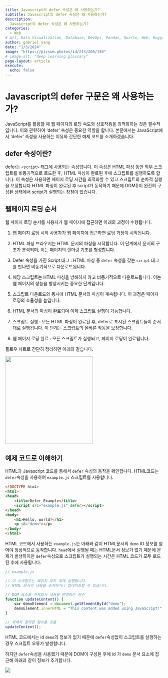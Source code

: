 ```yaml
---
title: Javascript의 defer 속성은 왜 사용하는가?
subtitle: Javascript의 defer 속성은 왜 사용하는가?
description:
  Javascript의 defer 속성은 왜 사용하는가?
categories:
  - Web
# All, Data Visualization, Database, DevOps, Pandas, Quarto, Web, HuggingFace
author: gabriel yang
date: "1/3/2024"
image: "https://picsum.photos/id/213/200/150"
# image-alt: "deep learning glossary"
page-layout: article
execute:
  echo: false
---
```


# Javascript의 defer 구문은 왜 사용하는가?

JavaScript를 활용할 때 웹 페이지의 로딩 속도와 상호작용을 최적화하는 것은 필수적입니다. 이와 관련하여 'defer' 속성은 중요한 역할을 합니다. 본문에서는 JavaScript에서 'defer' 속성을 사용하는 이유와 간단한 예제 코드를 소개하겠습니다.

## defer 속성이란?

defer는 `<script>` 태그에 사용되는 속성입니다. 이 속성은 HTML 파싱 동안 외부 스크립트를 비동기적으로 로드한 후, HTML 파싱이 완료된 후에 스크립트를 실행하도록 합니다. 이 속성은 사용하면 페이지 로딩 시간을 최적화할 수 있고 스크립트의 순차적 실행을 보장합니다 HTML 파싱이 완료된 후 script가 동작하기 때문에 DOM()이 완전히 구성된 상태에서 script가 실행되는 장점이 있습니다.

## 웹페이지 로딩 순서

웹 페이지 로딩 순서를 사용자가 웹 페이지에 접근하면 아래의 과정이 수행됩니다.

1.  웹 페이지 로딩 시작 사용자가 웹 페이지에 접근하면 로딩 과정이 시작됩니다.

2.  HTML 파싱 브라우저는 HTML 문서의 파싱을 시작합니다. 이 단계에서 문서의 구조가 분석되며, 이는 페이지의 렌더링 기초를 형성합니다.

3.  Defer 속성을 가진 Script 태그 : HTML 파싱 중 `defer` 속성을 갖는 `script` 태그를 만나면 비동기적으로 다운로드됩니다.

4.  해당 스크립트는 HTML 파싱을 방해하지 않고 비동기적으로 다운로드됩니다. 이는 웹 페이지의 성능을 향상시키는 중요한 단계입니다.

5.  스크립트 다운로드와 동시에 HTML 문서의 파싱이 계속됩니다. 이 과정은 페이지 로딩의 효율성을 높입니다.

6.  HTML 문서의 파싱이 완료되며 이제 스크립트 실행이 가능합니다.

7.  스크립트 실행 : 모든 HTML 파싱이 완료된 후, defer로 표시된 스크립트들이 순서대로 실행됩니다. 이 단계는 스크립트의 올바른 작동을 보장합니다.

8.  웹 페이지 로딩 완료 : 모든 스크립트가 실행되고, 페이지 로딩이 완료됩니다.

플로우 차트로 간단히 정리하면 아래와 같습니다.

![](2024-01-03-javascript-defer/images/KakaoTalk_20240103_234808671.jpg){fig-align="center" width="280"}

## 예제 코드로 이해하기

HTML과 Javascript 코드를 통해서 `defer` 속성의 동작을 확인합니다. HTML코드는 `defer`속성을 사용하여 `example.js` 스크립트를 사용합니다.

``` html
<!DOCTYPE html>
<html>
<head>
    <title>Defer Example</title>
    <script src="example.js" defer></script>
</head>
<body>
    <h1>Hello, world!</h1>
    <p id="demo"></p>
</body>
</html>
```

HTML 코드에서 사용하는 `example.js`는 아래와 같이 HTML문서의 `demo` ID 정보를 얻어야 정상적으로 동작합니다. `head`에서 실행될 때는 HTML문서 정보가 없기 때문에 문제가 발생하지만 `defer`속성으로 스크립트가 실행되는 시간은 HTML 코드가 모두 로드된 후에 사용됩니다.

``` javascript
// example.js

// 이 스크립트는 페이지 로드 후에 실행됩니다.
// HTML 문서의 내용을 조작하거나 업데이트할 수 있습니다.

// DOM 요소를 가져와서 내용을 변경하는 함수
function updateContent() {
    var demoElement = document.getElementById("demo");
    demoElement.innerHTML = "This content was added using JavaScript!";
}

// 위에서 정의한 함수를 호출
updateContent();
```

HTML 코드에서는 id `demo`의 정보가 없기 때문에 `defer`속성없이 스크립트를 실행하는 경우 스크립트 오류가 발생합니다.

하지만 `defer`속성을 사용했기 때문에 DOM이 구성된 후에 id 가 `demo` 문서 요소에 접근해 아래과 같이 정보가 추가합니다.

![](2024-01-03-javascript-defer/images/paste-1.png)